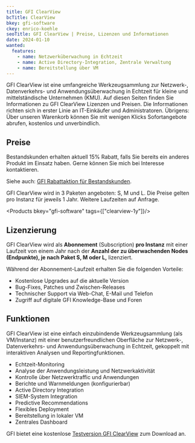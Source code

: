```yaml
---
title: GFI ClearView
bcTitle: ClearView
bkey: gfi-software
ckey: enrico-koehle
seoTitle: GFI ClearView | Preise, Lizenzen und Informationen
date: 2024-01-10
wanted:
  features:
    - name: Netzwerküberwachung in Echtzeit
    - name: Active Directory-Integration, Zentrale Verwaltung
    - name: Bereitstellung über VM
---
```





<Intro>

  GFI ClearView ist eine umfangreiche Werkzeugsammlung zur Netzwerk-, Datenverkehrs- und Anwendungsüberwachung in Echtzeit für kleine und mittelständische Unternehmen (KMU).
  Auf diesen Seiten finden Sie Informationen zu GFI ClearView Lizenzen und Preisen.
  Die Informationen richten sich in erster Linie an IT-Einkäufer und Administratoren.
  Übrigens: Über unseren Warenkorb können Sie mit wenigen Klicks Sofortangebote abrufen, kostenlos und unverbindlich.

</Intro>

<TOC />



## Preise

<Info>

Bestandskunden erhalten aktuell 15% Rabatt, falls Sie bereits ein anderes Produkt im Einsatz haben. Gerne können Sie mich bei Interesse kontaktieren.

Siehe auch: [GFI Rabattaktion für Bestandskunden](/hersteller/gfi-software/#rabattaktion-für-bestandskunden).

</Info>

GFI ClearView wird in 3 Paketen angeboten: S, M und L.  Die Preise gelten pro Instanz für jeweils 1 Jahr. Weitere Laufzeiten auf Anfrage.


<Products bkey="gfi-software" tags={["clearview-1y"]}/>




## Lizenzierung

<ArrowList>

  GFI ClearView wird als **Abonnement** (Subscription) **pro Instanz** mit einer Laufzeit von einem Jahr nach der **Anzahl der zu überwachenden Nodes (Endpunkte), je nach Paket S, M oder L,** lizenziert.

  Während der Abonnement-Laufzeit erhalten Sie die folgenden Vorteile:

- Kostenlose Upgrades auf die aktuelle Version
- Bug-Fixes, Patches und Zwischen-Releases
- Technischer Support via Web-Chat, E-Mail und Telefon
- Zugriff auf digitale GFI Knowledge-Base und Foren

</ArrowList>

## Funktionen

<ArrowList>

  GFI ClearView ist eine einfach einzubindende Werkzeugsammlung (als VM/Instanz) mit einer benutzerfreundlichen Oberfläche zur Netzwerk-, Datenverkehrs- und Anwendungsüberwachung in Echtzeit, gekoppelt mit interaktiven Analysen und Reportingfunktionen.

  - Echtzeit-Monitoring
  - Analyse der Anwendungsleistung und Netzwerkaktivität
  - Kontrolle über Netzwerktraffic und Anwendungen
  - Berichte und Warnmeldungen (konfigurierbar)
  - Active Directory Integration
  - SIEM-System Integration
  - Predictive Recommendations
  - Flexibles Deployment
  - Bereitstellung in lokaler VM
  - Zentrales Dashboard

</ArrowList>


GFI bietet eine kostenlose [Testversion GFI ClearView](https://www.gfi.com/de/products-and-solutions/network-management-solutions/clearview/request-a-demo) zum Download an.
